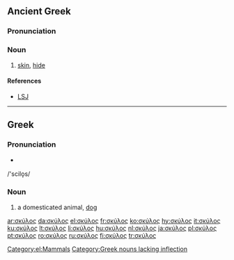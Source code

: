 ==Ancient Greek==

===Pronunciation===
{{grc-ipa-rows|s|kj|u'|l|o|s}}

===Noun===
{{grc-noun|σκύλεος|n|third|skulos|σκυλος}}

# [[skin]], [[hide]]

====References====
*[[w:LSJ|LSJ]]

----

==Greek==

===Pronunciation===
* {{IPA|[ˈscilo̞s]}}
/'scilo̞s/

===Noun===
{{el-noun|m|skýlos|σκύλοι|skýloi}}

# a domesticated animal, [[dog]]

[[Category:el:Mammals]]
[[Category:Greek nouns lacking inflection]]

[[ar:σκύλος]]
[[da:σκύλος]]
[[el:σκύλος]]
[[fr:σκύλος]]
[[ko:σκύλος]]
[[hy:σκύλος]]
[[it:σκύλος]]
[[ku:σκύλος]]
[[lt:σκύλος]]
[[li:σκύλος]]
[[hu:σκύλος]]
[[nl:σκύλος]]
[[ja:σκύλος]]
[[pl:σκύλος]]
[[pt:σκύλος]]
[[ro:σκύλος]]
[[ru:σκύλος]]
[[fi:σκύλος]]
[[tr:σκύλος]]